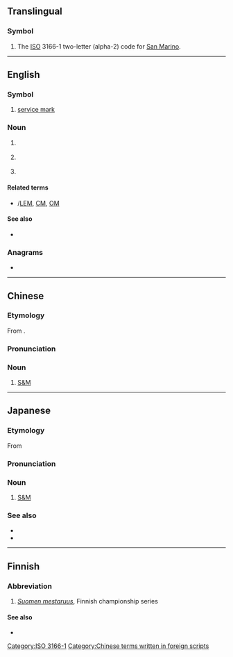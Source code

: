 {{also|sm|Sm|.sm|S&M|℠|ŠM|S. M.|S & M}}
==Translingual==

===Symbol===
{{head|mul|symbol}}

# The [[ISO]] 3166-1 two-letter (alpha-2) code for [[San Marino]].

[[Category:ISO 3166-1]]

----

==English==
{{wikipedia}}

===Symbol===
{{en-symbol}}

# [[service mark]]

===Noun===
{{en-noun}}

# {{lb|en|US|space science}} {{initialism of|w:service module|service module|lang=en}}
# {{lb|en|music}} {{initialism of|short meter|lang=en}}
# {{lb|en|science fiction}} {{initialism of|space marine|lang=en}}

====Related terms====
* {{sense|Service module}} {{l|en|LM}}/[[LEM]], [[CM]], [[OM]]

====See also====
* {{sense|Service module}} {{projectlink|wikipedia|Service Module}}

===Anagrams===
* {{anagrams|en|M's|M.S.|M/S|MS|MS.|Ms|Ms.|m's|m.s.|m/s|ms|ms.|m³/s|μms}}

----

==Chinese==

===Etymology===
From {{etyl|en|zh}} {{m|en|S&M}}.

===Pronunciation===
{{rfp|lang=zh}}

===Noun===
{{head|zh|noun}}

# {{lb|zh|slang}} [[S&M]]

[[Category:Chinese terms written in foreign scripts]]

----

==Japanese==
{{swp|lang=ja}}
{{swp|lang=ja|SM (性風俗)}}

===Etymology===
From {{der|ja|en|S&M|sort=えすえむ}}

===Pronunciation===
{{ja-pron|エスエム|acc=0}}

===Noun===
{{ja-noun|エスエム}}

# [[S&M]]

===See also===
* {{ja-r|サディズム}}
* {{ja-r|マゾヒズム}}

{{C|ja|BDSM|sort=えすえむ}}

----

==Finnish==

===Abbreviation===
{{rfc-header|Abbreviation}}
{{fi-abbr}}

# ''[[Suomen mestaruus]]'', Finnish championship series

====See also====
* {{pedia|Jääkiekon SM-liiga|lang=fi}}